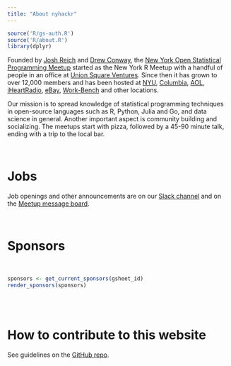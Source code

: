 ```yaml
---
title: "About nyhackr"
---
```


```r
source('R/gs-auth.R')
source('R/about.R')
library(dplyr)
```


Founded by [Josh Reich](https://www.meetup.com/nyhackr/members/8912279/) and [Drew Conway](https://www.meetup.com/nyhackr/members/9179090/), the [New York Open Statistical Programming Meetup](https://www.meetup.com/nyhackr/) started as the New York R Meetup with a handful of people in an office at [Union Square Ventures](https://www.usv.com/).  Since then it has grown to over 12,000 members and has been hosted at [NYU](https://www.nyu.edu), [Columbia](https://www.columbia.edu), [AOL](http://www.aol.com/), [iHeartRadio](https://www.iheart.com/), [eBay](https://www.ebay.com), [Work-Bench](https://www.work-bench.com/) and other locations.

Our mission is to spread knowledge of statistical programming techniques in open-source languages such as R, Python, Julia and Go, and data science in general.  Another important aspect is community building and socializing.  The meetups start with pizza, followed by a 45-90 minute talk, ending with a trip to the local bar.

<br>

# Jobs

Job openings and other announcements are on our [<i class="fa fa-slack"></i> Slack channel](https://join.slack.com/t/nyhackr/shared_invite/zt-z14v6jw3-MIKDmEVqx~SGvn7OTRyPpg) and on the [<i class="fa fa-meetup"></i> Meetup message board](https://www.meetup.com/nyhackr/messages/boards/).


<br>

# Sponsors

<br>

```r
sponsors <- get_current_sponsors(gsheet_id)
render_sponsors(sponsors)
```

<br><br>

# How to contribute to this website

See guidelines on the [GitHub repo](https://github.com/nyhackr/nyhackr?utm_source=nyhackr).
